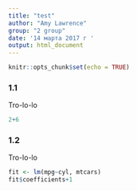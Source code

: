 ```yaml
---
title: "test"
author: "Amy Lawrence"
group: "2 group"
date: '14 марта 2017 г '
output: html_document
---
```


```r
knitr::opts_chunk$set(echo = TRUE)
```

### 1.1
Tro-lo-lo
```r
2+6
```

### 1.2
Tro-lo-lo
```r
fit <- lm(mpg~cyl, mtcars)
fit$coefficients+1
```
